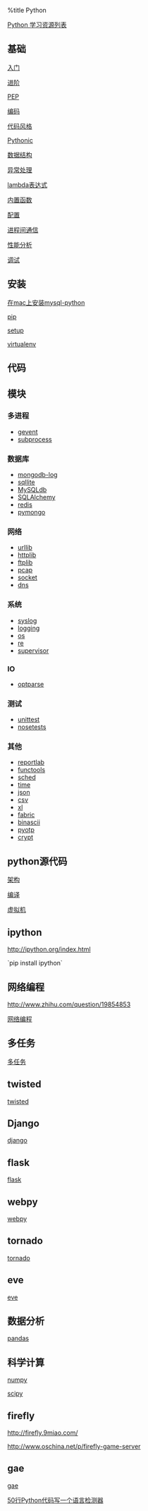 %title Python

[[https://github.com/kirang89/pycrumbs/blob/master/pycrumbs.md|Python 学习资源列表]]

==基础==
[[basic/abc|入门]]

[[more|进阶]]

[[basic/pep|PEP]]

[[basic/encode|编码]]

[[basic/codestyle|代码风格]]

[[basic/pythonic|Pythonic]]

[[basic/datastructure|数据结构]]

[[basic/exceptions|异常处理]]

[[basic/lambda|lambda表达式]]

[[basic/func|内置函数]]

[[basic/conf|配置]]

[[basic/ipc|进程间通信]]

[[performance|性能分析]]

[[debug|调试]]

==安装==
[[install_mysql_python_on_mac|在mac上安装mysql-python]]

[[pip|pip]]

[[setup|setup]]

[[virtualenv|virtualenv]]

== 代码 ==

==模块==

=== 多进程 ===
* [[module/gevent|gevent]]
* [[module/subprocess|subprocess]]

=== 数据库 ===
* [[module/mongodb-log|mongodb-log]]
* [[module/sqllite|sqllite]]
* [[module/mysqldb|MySQLdb]]
* [[module/sqlalchemy|SQLAlchemy]]
* [[module/redis|redis]]
* [[module/pymongo|pymongo]]

=== 网络 ===
* [[module/urllib|urllib]]
* [[module/httplib|httplib]]
* [[module/ftplib|ftplib]]
* [[module/pcap|pcap]]
* [[module/socket|socket]]
* [[module/dns|dns]]

=== 系统 ===
* [[module/syslog|syslog]]
* [[module/logging|logging]]
* [[module/os|os]]
* [[module/re|re]]
* [[module/supervisor|supervisor]]

=== IO ===
* [[module/optparse|optparse]]

=== 测试 ===
* [[module/unittest|unittest]]
* [[module/nosetests|nosetests]]

=== 其他 ===
* [[module/reportlab|reportlab]]
* [[module/functools|functools]]
* [[module/sched|sched]]
* [[module/time|time]]
* [[module/json|json]]
* [[module/csv|csv]]
* [[module/xl|xl]]
* [[fabric|fabric]]
* [[binascii|binascii]]
* [[pyotp|pyotp]]
* [[crypt|crypt]]

==python源代码==
[[sourcecode/struct|架构]]

[[sourcecode/compile|编译]]

[[sourcecode/vm|虚拟机]]

== ipython ==
[[http://ipython.org/index.html]]

`pip install ipython`

== 网络编程 ==
[[http://www.zhihu.com/question/19854853]]

[[network/index|网络编程]]

== 多任务 ==
[[multitask/index|多任务]]

== twisted ==
[[twisted/index|twisted]]

== Django ==
[[django/index|django]]

== flask ==
[[flask/index|flask]]

== webpy ==
[[webpy|webpy]]

== tornado ==
[[tornado/index|tornado]]

== eve ==
[[eve|eve]]

== 数据分析 ==
[[pandas|pandas]]

== 科学计算 ==
[[http://www.numpy.org/|numpy]]

[[http://www.scipy.org/|scipy]]

== firefly ==
[[http://firefly.9miao.com/]]

[[http://www.oschina.net/p/firefly-game-server]]

== gae ==
[[gae|gae]]

[[http://blog.jobbole.com/54707/|50行Python代码写一个语言检测器]]
